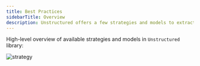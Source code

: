 ```yaml
---
title: Best Practices 
sidebarTitle: Overview
description: Unstructured offers a few strategies and models to extract document information. These best practices are intended to provide guidelines to configure the `strategy` and `model` configurations to optimize document information extraction.
---
```


High-level overview of available strategies and models in `Unstructured` library:

![strategy](img/open-source/strategy.png)